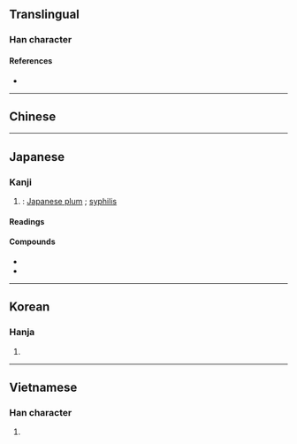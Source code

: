 {{also|梅}}
{{character info/new}}
==Translingual==

===Han character===
{{Han char|rn=75|rad=木|as=09|sn=13|four=|canj=DTMD|ids=⿰木某}}

====References====
* {{Han ref|kx=0541.150|dkj=15178|dj=0929.050|hdz=21243.020|uh=6973|ud=26995}}

----

==Chinese==
{{zh-see|梅|v}}

----

==Japanese==

===Kanji===
{{ja-kanji|grade=|rs=木09}}

# {{altform|lang=ja|梅}}: [[Japanese plum]] {{gl|''[[Prunus mume]]''}}; [[syphilis]]

====Readings====
{{ja-readings
|goon=まい, め
|kanon=ばい
|kun=うめ-
}}

====Compounds====
* {{ja-r|楳%図|^うめ%ず}}
* {{ja-r|楳%茂都%流|^うめ%もと%-りゅう}}

----

==Korean==

===Hanja===
{{ko-hanja|hangeul=매|eumhun=|rv=mae|mr=mae|y=may}}

# {{defn|lang=ko|sort=木09}}

----

==Vietnamese==

===Han character===
{{vi-hantu|[[mõ]], [[mai]]|rs=木09}}

# {{defn|lang=vi|sort=木09}}